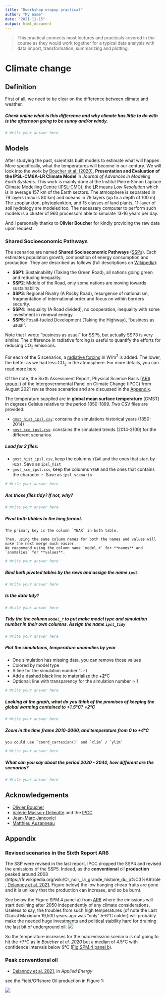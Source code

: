 ```yaml
---
title: "Rworkshop wrapup practical"
author: "My name"
date: "2021-11-15"
output: html_document
---
```





>This practical connects most lectures and practicals covered in the course as they would work together for a typical data analysis with data import, transformation, summarizing and plotting.


# Climate change

## Definition

First of all, we need to be clear on the difference between climate and weather. 

##### Check online what is this difference and why **climate** has little to do with is the afternoon going to be sunny and/or windy.

```r
# Write your answer here
```



## Models

After studying the past, scientists built models to estimate what will happen. More specifically, 
what the temperatures will become in our century.
We will look into the work by [Boucher et al. (2020)](https://agupubs.onlinelibrary.wiley.com/doi/full/10.1029/2019MS002010), 
**Presentation and Evaluation of the IPSL‐CM6A‐LR Climate Model** in _Journal of Advances in Modeling Earth Systems_. This work is mainly done at the Institut Pierre‐Simon Laplace Climate Modelling Centre ([IPSL-CMC](https://cmc.ipsl.fr/)), the **LR** means _Low Resolution_ which is in average 157 km of the Earth sectors.
The atmosphere is separated in 79 layers (max is 80 km) and oceans in 79 layers (up to a depth of 100 m). The zooplankton, phytoplankton, and 15 classes of land plants, 11-layer of soil hydrology are modeled too.
The necessary computer to perform such models is a cluster of 960 processors able to simulate 13-16 years per day.

And I personally thanks to **Olivier Boucher** for kindly providing the raw data upon request.


### Shared Socioeconomic Pathways

The scenarios are named **Shared Socioeconomic Pathways** ([SSPs](https://en.wikipedia.org/wiki/Shared_Socioeconomic_Pathways)). Each estimates population growth, 
composition of energy consumption and production.
They are described as follows (full descriptions on [Wikipedia](https://en.wikipedia.org/wiki/Shared_Socioeconomic_Pathways)):

- **SSP1**: Sustainability (Taking the Green Road), all nations going green and reducing inequality.
- **SSP2**: Middle of the Road, only some nations are moving towards sustainability.
- **SSP3**: Regional Rivalry (A Rocky Road), resurgence of nationalism, fragmentation of international order and focus on within borders security.
- **SSP4**: Inequality (A Road divided), no cooperation, inequality with some investment in renewal energy.
- **SSP5**: Fossil-fueled Development (Taking the Highway), "business as usual". 

Note that I wrote "business as usual" for SSP5, but actually SSP3 is very similar. The difference in radiative forcing is useful to quantify the efforts for reducing CO<sub>2</sub> emissions.

For each of the 5 scenarios, a [radiative forcing](https://en.wikipedia.org/wiki/Radiative_forcing) in W/m<sup>2</sup> is added.
 The lower, the better as we had less CO<sub>2</sub> in the atmosphere. For more details, you can [read more here](https://www.carbonbrief.org/explainer-how-shared-socioeconomic-pathways-explore-future-climate-change)


Of the note, the Sixth Assessment Report, Physical Science Basis ([AR6 group I](https://www.ipcc.ch/report/sixth-assessment-report-working-group-i/)) of the Intergovernmental Panel on Climate Change (IPCC) from August 2021 revise those scenarios and are discussed in the [Appendix](#appendix).



The temperature supplied are in **global mean surface temperature** (GMST) in degrees Celsius relative to the period 1850-1899.
Two CSV files are provided:

- [`gmst_hist_ipsl.csv`](https://basv53.uni.lu/projects/data/Boucher_fig31/gmst_hist_ipsl.csv): contains the simulations historical years (1850-2014) 
- [`gmst_sce_ipsl.csv`](https://basv53.uni.lu/projects/data/Boucher_fig31/gmst_sce_ipsl.csv): constains the simulated trends (2014-2100) for the different scenarios.

##### Load for 2 files:

- `gmst_hist_ipsl.csv`, keep the columns `YEAR` and the ones that start by `HIST`. Save as `ipsl_hist`
- `gmst_sce_ipsl.csv`, keep the columns `YEAR` and the ones that contains the character `r`. Save as `ipsl_scenario`

```r
# Write your answer here
```


##### Are those files tidy? If not, why?

```r
# Write your answer here
```



##### Pivot both tibbles to the long format.

```block
The primary key is the column `YEAR` in both table.

Then, using the same column names for both the names and values will make the next merge much easier.
We recommend using the column name `model_r` for **names** and `anomalies` for **values**.

```

```r
# Write your answer here
```


##### Bind both pivoted tables by the rows and assign the name `ipsl`.

```r
# Write your answer here
```



##### Is the data tidy?

```r
# Write your answer here
```


##### Tidy the the column `model_r` to put make model type and simulation number in their own columns. Assign the name `ipsl_tidy`

```r
# Write your answer here
```


##### Plot the simulations, temperature anomalies by year

- One simulation has missing data, you can remove those values
- Colored by model type
- A line for the simulation number 1: `r1`
- Add a dashed black line to materialize the +**2**°C
- Optional: line with transparency for the simulation number > 1

```r
# Write your answer here
```


##### Looking at the graph, what do you think of the promises of keeping the global warming contained to +1.5°C? +2°C

```r
# Write your answer here
```


##### Zoom in the time frame 2010-2060, and temperature from 0 to +4°C

```block
you could use `coord_cartesian()` and `xlim` / `ylim`
```

```r
# Write your answer here
```


##### What can you say about the period 2020 - 2040, how different are the scenarios?

```r
# Write your answer here
```




## Acknowledgements

- [Olivier Boucher](https://emc3.lmd.jussieu.fr/en/group-members/oboucher)
- [Valérie Masson-Delmotte](https://www.lsce.ipsl.fr/Phocea/Pisp/index.php?nom=valerie.masson) and the [IPCC](https://www.ipcc.ch) 
- [Jean-Marc Jancovici](https://fr.wikipedia.org/wiki/Jean-Marc_Jancovici)
- [Matthieu Auzanneau](https://fr.wikipedia.org/wiki/Matthieu_Auzanneau)

## Appendix {#appendix}

### Revised scenarios in the Sixth Report AR6

The SSP were revised in the last report. IPCC dropped the SSP4 and revised the emissions of the SSP5. 
Indeed, as the **conventional** oil **production** peaked around 2008 (https://fr.wikipedia.org/wiki/Or_noir,_la_grande_histoire_du_p%C3%A9trole, [Delannoy et al. 2021](https://www.sciencedirect.com/science/article/pii/S0306261921011673?via%3Dihub), Figure below) the low hanging cheap fruits are gone and it is unlikely that the production can increase, and so be burnt.

See below the Figure SPM.4 panel a) from [AR6](https://www.ipcc.ch/report/ar6/wg1/downloads/report/IPCC_AR6_WGI_SPM_final.pdf)
where the emissions will start declining after 2050 independently of any climate considerations. Useless to say, the troubles from such high temperatures (of note the Last Glacial Maximum 19,500 years ago was "only" 5-6°C colder) will probably make the needed huge investments and political stability hard for draining the last bit of underground oil.
![](https://rworkshop.uni.lu/practicals/img/SSP_AR6_CO2.png)

So the temperature increases for the max emission scenario is not going to hit the +7°C as in _Boucher et al. 2020_ but a median of 4.5°C with confidence intervals below 6°C ([Fig SPM.4 panel b](https://www.ipcc.ch/report/ar6/wg1/downloads/report/IPCC_AR6_WGI_SPM_final.pdf)).

### Peak conventional oil

- [Delannoy et al. 2021](https://www.sciencedirect.com/science/article/pii/S0306261921011673?via%3Dihub), in _Applied Energy_ 

see the Field/Offshore Oil production in Figure 1:

![](https://ars.els-cdn.com/content/image/1-s2.0-S0306261921011673-ga1_lrg.jpg)
